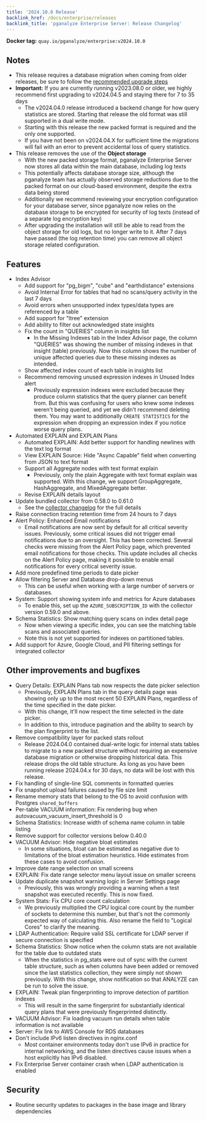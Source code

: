 ```yaml
---
title: '2024.10.0 Release'
backlink_href: /docs/enterprise/releases
backlink_title: 'pganalyze Enterprise Server: Release Changelog'
---
```


**Docker tag:** `quay.io/pganalyze/enterprise:v2024.10.0`

## Notes

- This release requires a database migration when coming from older releases, be sure to follow the [recommended upgrade steps](/docs/enterprise/upgrade)
- **Important:** If you are currently running v2023.08.0 or older, we highly recommend first upgrading to v2024.04.5 and staying there for 7 to 35 days
  - The v2024.04.0 release introduced a backend change for how query statistics are stored. Starting that release the old format was still supported in a dual write mode.
  - Starting with this release the new packed format is required and the only one supported.
  - If you have not been on v2024.04.X for sufficient time the migrations will fail with an error to prevent accidental loss of query statistics.
- This release removes the use of the **Object storage**
  - With the new packed storage format, pganalyze Enterprise Server now stores all data within the main database, including log texts
  - This potentially affects database storage size, although the pganalyze team has actually observed storage reductions due to the packed format on our cloud-based environment, despite the extra data being stored
  - Additionally we recommend reviewing your encryption configuration for your database server, since pganalyze now relies on the database storage to be encrypted for security of log texts (instead of a separate log encryption key)
  - After upgrading the installation will still be able to read from the object storage for old logs, but no longer write to it. After 7 days have passed (the log retention time) you can remove all object storage related configuration.

## Features

- Index Advisor
  - Add support for "pg_bigm", "cube" and "earthdistance" extensions <!-- 3953 -->
  - Avoid Internal Error for tables that had no scans/query activity in the last 7 days <!-- 3956 -->
  - Avoid errors when unsupported index types/data types are referenced by a table <!-- 3954 -->
  - Add support for "ltree" extension <!-- 3957 -->
  - Add ability to filter out acknowledged state insights <!--3943  -->
  - Fix the count in "QUERIES" column in insights list <!-- 4288 -->
    - In the Missing Indexes tab in the Index Advisor page, the column "QUERIES" was showing the number of missing indexes in that insight (table) previously. Now this column shows the number of unique affected queries due to these missing indexes as intended.
  - Show affected index count of each table in insights list <!-- 4289 -->
  - Recommend removing unused expression indexes in Unused Index alert <!-- 4185 -->
    - Previously expression indexes were excluded because they produce column statistics that the query planner can benefit from. But this was confusing for users who knew some indexes weren't being queried, and yet we didn't recommend deleting them. You may want to additionally `CREATE STATISTICS` for the expression when dropping an expression index if you notice worse query plans.
- Automated EXPLAIN and EXPLAIN Plans
  - Automated EXPLAIN: Add better support for handling newlines with the text log format <!-- 3937 -->
  - View EXPLAIN Source: Hide "Async Capable" field when converting from JSON to text format <!-- 3946 -->
  - Support all Aggregate nodes with text format explain <!-- 4020 -->
    - Previously, only the plain Aggregate with text format explain was supported. With this change, we support GroupAggregate, HashAggregate, and MixedAggregate better.
  - Revise EXPLAIN details layout <!-- 4174 -->
- Update bundled collector from 0.58.0 to 0.61.0 <!-- XXX -->
  - See the [collector changelog](https://github.com/pganalyze/collector/blob/main/CHANGELOG.md#0610------2024-10-23) for the full details
- Raise connection tracing retention time from 24 hours to 7 days
- Alert Policy: Enhanced Email notifications <!-- 4082 -->
  - Email notifications are now sent by default for all critical severity issues. Previously, some critical issues did not trigger email notifications due to an oversight. This has been corrected. Several checks were missing from the Alert Policy page, which prevented email notifications for those checks. This update includes all checks on the Alert Policy page, making it possible to enable email notifications for every critical severity issue.
- Add more predefined time periods to date picker <!-- 4125 -->
- Allow filtering Server and Database drop-down menus <!-- 4235 -->
  - This can be useful when working with a large number of servers or databases.
- System: Support showing system info and metrics for Azure databases <!-- 4241 -->
  - To enable this, set up the `AZURE_SUBSCRIPTION_ID` with the collector version 0.59.0 and above.
- Schema Statistics: Show matching query scans on index detail page <!-- 4404 -->
  - Now when viewing a specific index, you can see the matching table scans and associated queries.
  - Note this is not yet supported for indexes on partitioned tables.
- Add support for Azure, Google Cloud, and PII filtering settings for integrated collector <!-- 4419 -->

## Other improvements and bugfixes

- Query Details: EXPLAIN Plans tab now respects the date picker selection <!-- 4405 -->
  - Previously, EXPLAIN Plans tab in the query details page was showing only up to the most recent 50 EXPLAIN Plans, regardless of the time specified in the date picker.
  - With this change, it'll now respect the time selected in the date picker.
  - In addition to this, introduce pagination and the ability to search by the plan fingerprint to the list.
- Remove compatibility layer for packed stats rollout <!-- 4050 -->
  - Release 2024.04.0 contained dual-write logic for internal stats tables to migrate to a new packed structure without requiring an expensive database migration or otherwise dropping historical data. This release drops the old table structure. As long as you have been running release 2024.04.x for 30 days, no data will be lost with this release.
- Fix handling of single-line SQL comments in formatted queries <!-- 3979 -->
- Fix snapshot upload failures caused by file size limit <!-- 3986 -->
- Rename memory stats that belong to the OS to avoid confusion with Postgres `shared_buffers` <!-- 3988 -->
- Per-table VACUUM information: Fix rendering bug when autovacuum_vacuum_insert_threshold is 0 <!-- 4087 -->
- Schema Statistics: Increase width of schema name column in table listing <!-- 4183 -->
- Remove support for collector versions below 0.40.0 <!-- 4160 -->
- VACUUM Advisor: Hide negative bloat estimates <!-- 4219 -->
  - In some situations, bloat can be estimated as negative due to limitations of the bloat estimation heuristics. Hide estimates from these cases to avoid confusion.
- Improve date range selection on small screens <!-- 4229 -->
- EXPLAIN: Fix date range selector menu layout issue on smaller screens <!-- 4239 -->
- Update duplicate snapshot warning logic in Server Settings page <!-- 4240 -->
  - Previously, this was wrongly providing a warning when a test snapshot was executed recently. This is now fixed.
- System Stats: Fix CPU core count calculation <!-- 4244 -->
  - We previously multiplied the CPU logical core count by the number of sockets to determine this number, but that's not the commonly expected way of calculating this. Also rename the field to "Logical Cores" to clarify the meaning.
- LDAP Authentication: Require valid SSL certificate for LDAP server if secure connection is specified <!-- 4300 -->
- Schema Statistics: Show notice when the column stats are not available for the table due to outdated stats <!-- 4311 -->
  - When the statistics in pg_stats were out of sync with the current table structure, such as when columns have been added or removed since the last statistics collection, they were simply not shown previously. With this change, show notification so that ANALYZE can be run to solve the issue.
- EXPLAIN: Tweak plan fingerprinting to improve detection of partition indexes <!-- 4304 -->
  - This will result in the same fingerprint for substantially identical query plans that were previously fingerprinted distinctly.
- VACUUM Advisor: Fix loading vacuum run details when table information is not available <!-- 4360 -->
- Server: Fix link to AWS Console for RDS databases <!-- 4361 -->
- Don't include IPv6 listen directives in nginx.conf <!-- 4417 -->
  - Most container environments today don't use IPv6 in practice for internal networking, and the listen directives cause issues when a host explicitly has IPv6 disabled.
- Fix Enterprise Server container crash when LDAP authentication is enabled <!-- 4416 -->

## Security

- Routine security updates to packages in the base image and library dependencies
